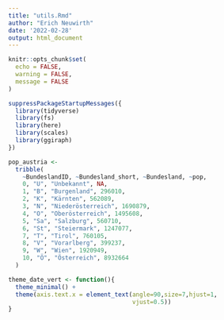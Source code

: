 ```yaml
---
title: "utils.Rmd"
author: "Erich Neuwirth"
date: '2022-02-28'
output: html_document
---
```


```r
knitr::opts_chunk$set(
  echo = FALSE,
  warning = FALSE,
  message = FALSE
)
```

```r
suppressPackageStartupMessages({
  library(tidyverse)
  library(fs)
  library(here)
  library(scales)
  library(ggiraph)
})
```



```r
pop_austria <-
  tribble(
    ~BundeslandID, ~Bundesland_short, ~Bundesland, ~pop,
    0, "U", "Unbekannt", NA,
    1, "B", "Burgenland", 296010,
    2, "K", "Kärnten", 562089,
    3, "N", "Niederösterreich", 1690879,
    4, "O", "Oberösterreich", 1495608,
    5, "Sa", "Salzburg", 560710,
    6, "St", "Steiermark", 1247077,
    7, "T", "Tirol", 760105,
    8, "V", "Vorarlberg", 399237,
    9, "W", "Wien", 1920949,
    10, "Ö", "Österreich", 8932664
  )
```




```r
theme_date_vert <- function(){
  theme_minimal() +
  theme(axis.text.x = element_text(angle=90,size=7,hjust=1,
                                   vjust=0.5))
}
```

